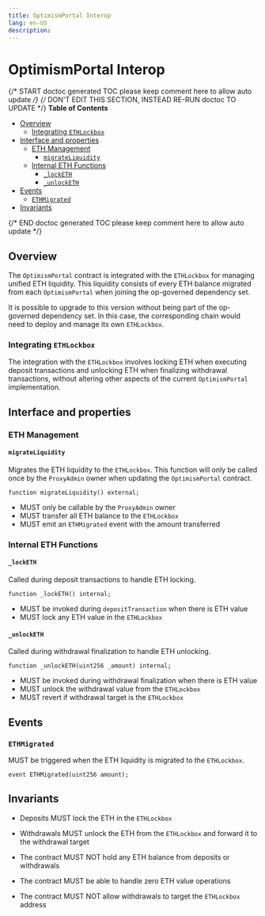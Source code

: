 ```yaml
---
title: OptimismPortal Interop
lang: en-US
description:
---
```


# OptimismPortal Interop

{/* START doctoc generated TOC please keep comment here to allow auto update */}
{/* DON'T EDIT THIS SECTION, INSTEAD RE-RUN doctoc TO UPDATE */}
**Table of Contents**

- [Overview](#overview)
  - [Integrating `ETHLockbox`](#integrating-ethlockbox)
- [Interface and properties](#interface-and-properties)
  - [ETH Management](#eth-management)
    - [`migrateLiquidity`](#migrateliquidity)
  - [Internal ETH Functions](#internal-eth-functions)
    - [`_lockETH`](#_locketh)
    - [`_unlockETH`](#_unlocketh)
- [Events](#events)
  - [`ETHMigrated`](#ethmigrated)
- [Invariants](#invariants)

{/* END doctoc generated TOC please keep comment here to allow auto update */}

## Overview

The `OptimismPortal` contract is integrated with the `ETHLockbox` for managing unified ETH liquidity.
This liquidity consists of every ETH balance migrated from each `OptimismPortal` when joining
the op-governed dependency set.

It is possible to upgrade to this version without being part of the op-governed dependency set. In this case,
the corresponding chain would need to deploy and manage its own `ETHLockbox`.

### Integrating `ETHLockbox`

The integration with the `ETHLockbox` involves locking ETH when executing deposit transactions and unlocking ETH
when finalizing withdrawal transactions, without altering other aspects of the current `OptimismPortal` implementation.

## Interface and properties

### ETH Management

#### `migrateLiquidity`

Migrates the ETH liquidity to the `ETHLockbox`. This function will only be called once by the
`ProxyAdmin` owner when updating the `OptimismPortal` contract.

```solidity
function migrateLiquidity() external;
```

- MUST only be callable by the `ProxyAdmin` owner
- MUST transfer all ETH balance to the `ETHLockbox`
- MUST emit an `ETHMigrated` event with the amount transferred

### Internal ETH Functions

#### `_lockETH`

Called during deposit transactions to handle ETH locking.

```solidity
function _lockETH() internal;
```

- MUST be invoked during `depositTransaction` when there is ETH value
- MUST lock any ETH value in the `ETHLockbox`

#### `_unlockETH`

Called during withdrawal finalization to handle ETH unlocking.

```solidity
function _unlockETH(uint256 _amount) internal;
```

- MUST be invoked during withdrawal finalization when there is ETH value
- MUST unlock the withdrawal value from the `ETHLockbox`
- MUST revert if withdrawal target is the `ETHLockbox`

## Events

### `ETHMigrated`

MUST be triggered when the ETH liquidity is migrated to the `ETHLockbox`.

```solidity
event ETHMigrated(uint256 amount);
```

## Invariants

- Deposits MUST lock the ETH in the `ETHLockbox`

- Withdrawals MUST unlock the ETH from the `ETHLockbox` and forward it to the withdrawal target

- The contract MUST NOT hold any ETH balance from deposits or withdrawals

- The contract MUST be able to handle zero ETH value operations

- The contract MUST NOT allow withdrawals to target the `ETHLockbox` address

